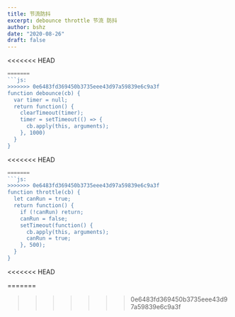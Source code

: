 ```yaml
---
title: 节流防抖
excerpt: debounce throttle 节流 防抖
author: bshz
date: "2020-08-26"
draft: false
---
```



<<<<<<< HEAD

``` js
=======
```js:
>>>>>>> 0e6483fd369450b3735eee43d97a59839e6c9a3f
function debounce(cb) {
  var timer = null;
  return function() {
    clearTimeout(timer);
    timer = setTimeout(() => {
      cb.apply(this, arguments);
    }, 1000)
  }
}
```

<Debounce />

<<<<<<< HEAD
``` js
=======
```js:
>>>>>>> 0e6483fd369450b3735eee43d97a59839e6c9a3f
function throttle(cb) {
  let canRun = true;
  return function() {
    if (!canRun) return;
    canRun = false;
    setTimeout(function() {
      cb.apply(this, arguments);
      canRun = true;
    }, 500);
  }
}
```

<<<<<<< HEAD
<Throttle />

=======
<Throttle />
>>>>>>> 0e6483fd369450b3735eee43d97a59839e6c9a3f
